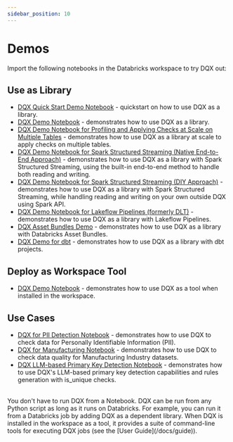 ```yaml
---
sidebar_position: 10
---
```



#  Demos

Import the following notebooks in the Databricks workspace to try DQX out:
## Use as Library
* [DQX Quick Start Demo Notebook](https://github.com/databrickslabs/dqx/blob/v0.9.2/demos/dqx_quick_start_demo_library.py) - quickstart on how to use DQX as a library.
* [DQX Demo Notebook](https://github.com/databrickslabs/dqx/blob/v0.9.2/demos/dqx_demo_library.py) - demonstrates how to use DQX as a library.
* [DQX Demo Notebook for Profiling and Applying Checks at Scale on Multiple Tables](https://github.com/databrickslabs/dqx/blob/v0.9.2/demos/dqx_multi_table_demo.py) - demonstrates how to use DQX as a library at scale to apply checks on multiple tables.
* [DQX Demo Notebook for Spark Structured Streaming (Native End-to-End Approach)](https://github.com/databrickslabs/dqx/blob/v0.9.2/demos/dqx_streaming_demo_native.py) - demonstrates how to use DQX as a library with Spark Structured Streaming, using the built-in end-to-end method to handle both reading and writing.
* [DQX Demo Notebook for Spark Structured Streaming (DIY Approach)](https://github.com/databrickslabs/dqx/blob/v0.9.2/demos/dqx_streaming_demo_diy.py) - demonstrates how to use DQX as a library with Spark Structured Streaming, while handling reading and writing on your own outside DQX using Spark API.
* [DQX Demo Notebook for Lakeflow Pipelines (formerly DLT)](https://github.com/databrickslabs/dqx/blob/v0.9.2/demos/dqx_dlt_demo.py) - demonstrates how to use DQX as a library with Lakeflow Pipelines.
* [DQX Asset Bundles Demo](https://github.com/databrickslabs/dqx/blob/v0.9.2/demos/dqx_demo_asset_bundle/README.md) - demonstrates how to use DQX as a library with Databricks Asset Bundles.
* [DQX Demo for dbt](https://github.com/databrickslabs/dqx/blob/v0.9.2/demos/dqx_demo_dbt/README.md) - demonstrates how to use DQX as a library with dbt projects.

## Deploy as Workspace Tool
* [DQX Demo Notebook](https://github.com/databrickslabs/dqx/blob/v0.9.2/demos/dqx_demo_tool.py) - demonstrates how to use DQX as a tool when installed in the workspace.

## Use Cases
* [DQX for PII Detection Notebook](https://github.com/databrickslabs/dqx/blob/v0.9.2/demos/dqx_demo_pii_detection.py) - demonstrates how to use DQX to check data for Personally Identifiable Information (PII).
* [DQX for Manufacturing Notebook](https://github.com/databrickslabs/dqx/blob/v0.9.2/demos/dqx_manufacturing_demo.py) - demonstrates how to use DQX to check data quality for Manufacturing Industry datasets.
* [DQX LLM-based Primary Key Detection Notebook](https://github.com/databrickslabs/dqx/blob/v0.9.2/demos/dqx_llm_demo.py) - demonstrates how to use DQX's LLM-based primary key detection capabilities and rules generation with is_unique checks.

<br />
<Admonition type="tip" title="Execution Environment">
You don't have to run DQX from a Notebook. DQX can be run from any Python script as long as it runs on Databricks.
For example, you can run it from a Databricks job by adding DQX as a dependent library.
When DQX is installed in the workspace as a tool, it provides a suite of command-line tools for executing DQX jobs (see the [User Guide](/docs/guide)).
</Admonition>
